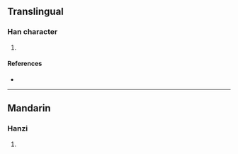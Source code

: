 {{character info/new}}
==Translingual==

===Han character===
{{Han char|rn=96|rad=玉|as=06|sn=10|four=18150|canj=MGTQ|ids=⿰𤣩羊}}

# {{defn|Han|sort=玉06}}

====References====
* {{Han ref|kx=0730.240|dkj=20950|hdz=21113.020|uh=73DC|ud=29660|bh=D2B3|bd=53939}}

----

==Mandarin==

===Hanzi===
{{cmn-hanzi|pin=[[yáng]] ([[yang2]])|wg=yang<sup>2</sup>}}

# {{defn|lang=cmn|sort=玉06}}